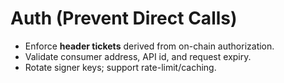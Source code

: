 # Auth (Prevent Direct Calls)

- Enforce **header tickets** derived from on-chain authorization.
- Validate consumer address, API id, and request expiry.
- Rotate signer keys; support rate-limit/caching.
